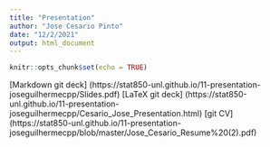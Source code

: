 ```yaml
---
title: "Presentation"
author: "Jose Cesario Pinto"
date: "12/2/2021"
output: html_document
---
```


```r
knitr::opts_chunk$set(echo = TRUE)
```

[Markdown git deck] (https://stat850-unl.github.io/11-presentation-joseguilhermecpp/Slides.pdf)
[LaTeX git deck] (https://stat850-unl.github.io/11-presentation-joseguilhermecpp/Cesario_Jose_Presentation.html)
[git CV] (https://stat850-unl.github.io/11-presentation-joseguilhermecpp/blob/master/Jose_Cesario_Resume%20(2).pdf)
